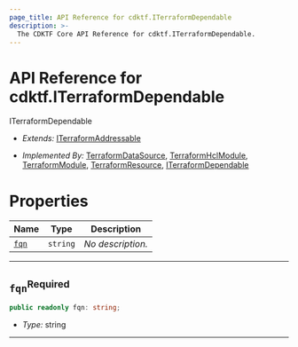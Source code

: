 ```yaml
---
page_title: API Reference for cdktf.ITerraformDependable
description: >-
  The CDKTF Core API Reference for cdktf.ITerraformDependable.
---
```


<!-- This file is generated through yarn generate-docs -->

# API Reference for cdktf.ITerraformDependable

   ITerraformDependable <a name="ITerraformDependable" id="cdktf.ITerraformDependable"></a>
  
  - *Extends:* <a href="#cdktf.ITerraformAddressable">ITerraformAddressable</a>
  
  - *Implemented By:* <a href="#cdktf.TerraformDataSource">TerraformDataSource</a>, <a href="#cdktf.TerraformHclModule">TerraformHclModule</a>, <a href="#cdktf.TerraformModule">TerraformModule</a>, <a href="#cdktf.TerraformResource">TerraformResource</a>, <a href="#cdktf.ITerraformDependable">ITerraformDependable</a>
  
  
  # Properties <a name="Properties" id="Properties"></a>
  
  | **Name** | **Type** | **Description** |
  | --- | --- | --- |
  | <code><a href="#cdktf.ITerraformDependable.property.fqn">fqn</a></code> | <code>string</code> | *No description.* |
  
  ---
  
  ## `fqn`<sup>Required</sup> <a name="fqn" id="cdktf.ITerraformDependable.property.fqn"></a>
  
  ```typescript
  public readonly fqn: string;
  ```
  
  - *Type:* string
  
  ---
  
